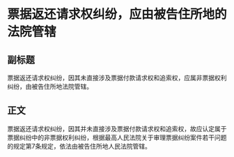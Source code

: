 # 票据返还请求权纠纷，应由被告住所地的法院管辖
## 副标题
票据返还请求权纠纷，因其未直接涉及票据付款请求权和追索权，应属非票据权利纠纷，由被告住所地法院管辖。
## 正文
票据返还请求权纠纷，因其并未直接涉及票据付款请求权和追索权，故应认定属于票据纠纷中的非票据权利纠纷，根据最高人民法院关于审理票据纠纷案件若干问题的规定第7条规定，依法由被告住所地人民法院管辖。